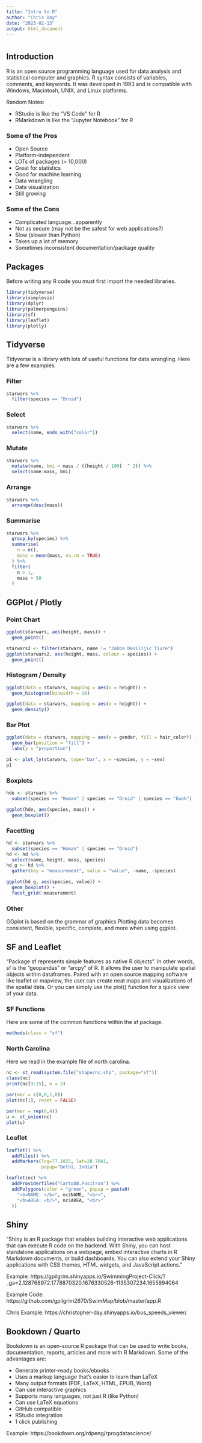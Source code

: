 ```yaml
---
title: "Intro to R"
author: "Chris Day"
date: "2023-02-13"
output: html_document
---
```

# {.tabset}
## Introduction 
R is an open source programming language used for data analysis and statistical computer and graphics. R syntax consists of variables, comments, and keywords. It was developed in 1993 and is compatible with Windows, Macintosh, UNIX, and Linux platforms.

Random Notes:
  
  - RStudio is like the "VS Code" for R
  - RMarkdown is like the "Jupyter Notebook" for R


### Some of the Pros

  - Open Source
  - Platform-independent
  - LOTs of packages (> 10,000)
  - Great for statistics
  - Good for machine learning
  - Data wrangling
  - Data visualization
  - Still growing
  
### Some of the Cons

  - Complicated language...apparently
  - Not as secure (may not be the safest for web applications?)
  - Slow (slower than Python)
  - Takes up a lot of memory
  - Sometimes inconsistent documentation/package quality
  
## Packages
Before writing any R code you must first import the needed libraries.

```r
library(tidyverse)
library(simplevis)
library(dplyr)
library(palmerpenguins)
library(sf)
library(leaflet)
library(plotly)
```


## Tidyverse
Tidyverse is a library with lots of useful functions for data wrangling. Here are a few examples.

### Filter
```r
starwars %>% 
  filter(species == "Droid")
```

### Select
```r
starwars %>% 
  select(name, ends_with("color"))
```

### Mutate
```r
starwars %>% 
  mutate(name, bmi = mass / ((height / 100)  ^ 2)) %>%
  select(name:mass, bmi)
```

### Arrange
```r
starwars %>% 
  arrange(desc(mass))
```

### Summarise
```r
starwars %>%
  group_by(species) %>%
  summarise(
    n = n(),
    mass = mean(mass, na.rm = TRUE)
  ) %>%
  filter(
    n > 1,
    mass > 50
  )
```



## GGPlot / Plotly

### Point Chart
```r
ggplot(starwars, aes(height, mass)) + 
  geom_point()
```

```r
starwars2 <- filter(starwars, name != "Jabba Desilijic Tiure")
ggplot(starwars2, aes(height, mass, colour = species)) + 
  geom_point()
```

### Histogram / Density
```r
ggplot(data = starwars, mapping = aes(x = height)) +
  geom_histogram(binwidth = 10)
```

```r
ggplot(data = starwars, mapping = aes(x = height)) +
  geom_density()
```

### Bar Plot
```r
ggplot(data = starwars, mapping = aes(x = gender, fill = hair_color)) +
  geom_bar(position = "fill") +
  labs(y = "proportion")
```

```r
p1 <- plot_ly(starwars, type='bar', x = ~species, y = ~sex)
p1
```


### Boxplots
```r
hde <- starwars %>% 
  subset(species == "Human" | species == "Droid" | species == "Ewok")

ggplot(hde, aes(species, mass)) + 
  geom_boxplot()
```

### Facetting
```r
hd <- starwars %>% 
  subset(species == "Human" | species == "Droid")
hd <- hd %>% 
  select(name, height, mass, species)
hd_g <- hd %>% 
  gather(key = "measurement", value = "value", -name, -species)

ggplot(hd_g, aes(species, value)) + 
  geom_boxplot() + 
  facet_grid(~measurement)
```

### Other
GGplot is based on the grammar of graphics Plotting data becomes consistent, flexible, specific, complete, and more when using ggplot. 

## SF and  Leaflet
"Package sf represents simple features as native R objects". In other words, sf is the "geopandas" or "arcpy" of R. It allows the user to manipulate spatial objects within dataframes. Paired with an open source mapping software like leaflet or mapview, the user can create neat maps and visualizations of the spatial data. Or you can simply use the plot() function for a quick view of your data.

### SF Functions
Here are some of the common functions within the sf package.
```r
methods(class = "sf")
```


### North Carolina 
Here we read in the example file of north carolina. 

```r
nc <- st_read(system.file("shape/nc.shp", package="sf"))
class(nc)
print(nc[9:15], n = 3)
```
```r
par(mar = c(0,0,1,0))
plot(nc[1], reset = FALSE)  
```

```r
par(mar = rep(0,4))
u <- st_union(nc)
plot(u)
```

### Leaflet
```r
leaflet() %>%
  addTiles() %>%
  addMarkers(lng=77.1025, lat=28.7041, 
             popup="Delhi, India")
```

```r
leaflet(nc) %>%
  addProviderTiles("CartoDB.Positron") %>%
  addPolygons(color = "green", popup = paste0(
    "<b>NAME: </b>", nc$NAME, "<br>",
    "<b>AREA: <b/>", nc$AREA, "<br>"
  ))
```


## Shiny
"Shiny is an R package that enables building interactive web applications that can execute R code on the backend. With Shiny, you can host standalone applications on a webpage, embed interactive charts in R Markdown documents, or build dashboards. You can also extend your Shiny applications with CSS themes, HTML widgets, and JavaScript actions."

Example: https://gpilgrim.shinyapps.io/SwimmingProject-Click/?_ga=2.128768972.1778870320.1676330526-1135307234.1655994064

Example Code: https://github.com/gpilgrim2670/SwimMap/blob/master/app.R

Chris Example: https://christopher-day.shinyapps.io/bus_speeds_viewer/


## Bookdown / Quarto
Bookdown is an open-source R package that can be used to write books, documentation, reports, articles and more with R Markdown. Some of the advantages are:

  - Generate printer-ready books/ebooks
  - Uses a markup language that's easier to learn than LaTeX
  - Many output formats (PDF, LaTeX, HTML, EPUB, Word)
  - Can use interactive graphics
  - Supports many languages, not just R (like Python)
  - Can use LaTeX equations
  - GitHub compatible
  - RStudio integration
  - 1 click publishing

Example: https://bookdown.org/rdpeng/rprogdatascience/